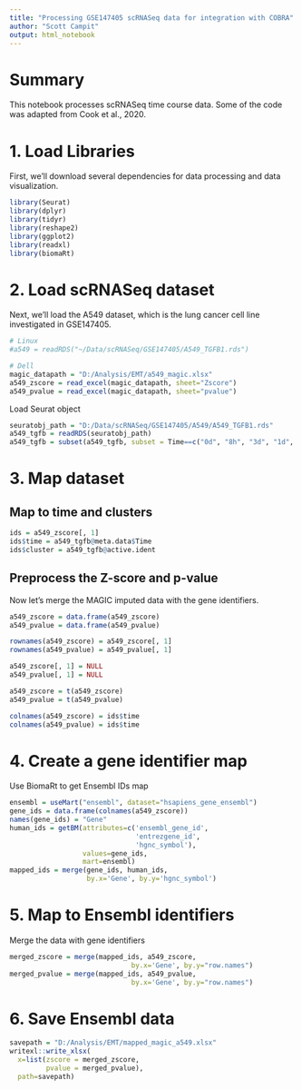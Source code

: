 ```yaml
---
title: "Processing GSE147405 scRNASeq data for integration with COBRA"
author: "Scott Campit"
output: html_notebook
---
```


# Summary
This notebook processes scRNASeq time course data. Some of the code was adapted from Cook et al., 2020.

# 1. Load Libraries

First, we'll download several dependencies for data processing and data visualization.

```r
library(Seurat)
library(dplyr)
library(tidyr)
library(reshape2)
library(ggplot2)
library(readxl)
library(biomaRt)
```

# 2. Load scRNASeq dataset
Next, we'll load the A549 dataset, which is the lung cancer cell line investigated in GSE147405. 
```r
# Linux
#a549 = readRDS("~/Data/scRNASeq/GSE147405/A549_TGFB1.rds")

# Dell
magic_datapath = "D:/Analysis/EMT/a549_magic.xlsx"
a549_zscore = read_excel(magic_datapath, sheet="Zscore")
a549_pvalue = read_excel(magic_datapath, sheet="pvalue")
```

Load Seurat object
```r
seuratobj_path = "D:/Data/scRNASeq/GSE147405/A549/A549_TGFB1.rds"
a549_tgfb = readRDS(seuratobj_path)
a549_tgfb = subset(a549_tgfb, subset = Time==c("0d", "8h", "3d", "1d", "7d"))
```

# 3. Map dataset 

## Map to time and clusters
```r
ids = a549_zscore[, 1]
ids$time = a549_tgfb@meta.data$Time
ids$cluster = a549_tgfb@active.ident
```

## Preprocess the Z-score and p-value
Now let's merge the MAGIC imputed data with the gene identifiers.
```r
a549_zscore = data.frame(a549_zscore)
a549_pvalue = data.frame(a549_pvalue)

rownames(a549_zscore) = a549_zscore[, 1]
rownames(a549_pvalue) = a549_pvalue[, 1]

a549_zscore[, 1] = NULL
a549_pvalue[, 1] = NULL

a549_zscore = t(a549_zscore)
a549_pvalue = t(a549_pvalue)

colnames(a549_zscore) = ids$time
colnames(a549_pvalue) = ids$time
```

# 4. Create a gene identifier map
Use BiomaRt to get Ensembl IDs map
```r
ensembl = useMart("ensembl", dataset="hsapiens_gene_ensembl")
gene_ids = data.frame(colnames(a549_zscore))
names(gene_ids) = "Gene"
human_ids = getBM(attributes=c('ensembl_gene_id',
                               'entrezgene_id',
                               'hgnc_symbol'), 
                  values=gene_ids,
                  mart=ensembl)
mapped_ids = merge(gene_ids, human_ids, 
                   by.x='Gene', by.y='hgnc_symbol')
```

# 5. Map to Ensembl identifiers
Merge the data with gene identifiers
```r
merged_zscore = merge(mapped_ids, a549_zscore, 
                              by.x='Gene', by.y="row.names")
merged_pvalue = merge(mapped_ids, a549_pvalue, 
                              by.x='Gene', by.y="row.names")
```

# 6. Save Ensembl data
```r
savepath = "D:/Analysis/EMT/mapped_magic_a549.xlsx"
writexl::write_xlsx(
  x=list(zscore = merged_zscore,
         pvalue = merged_pvalue),
  path=savepath)
```